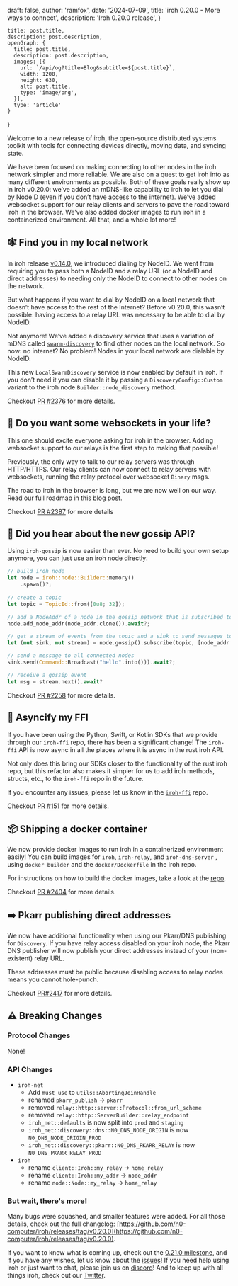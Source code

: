 
  draft: false,
  author: 'ramfox',
  date: '2024-07-09',
  title: 'iroh 0.20.0 - More ways to connect',
  description: 'Iroh 0.20.0 release',
}

    title: post.title,
    description: post.description,
    openGraph: {
      title: post.title,
      description: post.description,
      images: [{
        url: `/api/og?title=Blog&subtitle=${post.title}`,
        width: 1200,
        height: 630,
        alt: post.title,
        type: 'image/png',
      }],
      type: 'article'
    }
}


Welcome to a new release of iroh, the open-source distributed systems toolkit with tools for connecting devices directly, moving data, and syncing state.

We have been focused on making connecting to other nodes in the iroh network simpler and more reliable. We are also on a quest to get iroh into as many different environments as possible. Both of these goals really show up in iroh v0.20.0: we’ve added an mDNS-like capability to iroh to let you dial by NodeID (even if you don’t have access to the internet). We’ve added websocket support for our relay clients and servers to pave the road toward iroh in the browser. We’ve also added docker images to run iroh in a containerized environment. All that, and a whole lot more!

## 🕸️ Find you in my local network

In iroh release [v0.14.0](https://github.com/n0-computer/iroh/pull/2404), we introduced dialing by NodeID. We went from requiring you to pass both a NodeID and a relay URL (or a NodeID and direct addresses) to needing only the NodeID to connect to other nodes on the network. 

But what happens if you want to dial by NodeID on a local network that doesn’t have access to the rest of the Internet? Before v0.20.0, this wasn’t possible: having access to a relay URL was necessary to be able to dial by NodeID.

Not anymore! We’ve added a discovery service that uses a variation of mDNS called [`swarm-discovery`](https://github.com/n0-computer/iroh/pull/2404) to find other nodes on the local network. So now: no internet? No problem! Nodes in your local network are dialable by NodeID.

This new `LocalSwarmDiscovery` service is now enabled by default  in iroh. If you don’t need it you can disable it by passing a `DiscoveryConfig::Custom` variant to the iroh node `Builder::node_discovery` method.

Checkout [PR #2376](https://github.com/n0-computer/iroh/pull/2376) for more details.

## 🧦 Do you want some websockets in your life?

This one should excite everyone asking for iroh in the browser. Adding websocket support to our relays is the first step to making that possible!

Previously, the only way to talk to our relay servers was through HTTP/HTTPS. Our relay clients can now connect to relay servers with websockets, running the relay protocol over websocket `Binary` msgs.

The road to iroh in the browser is long, but we are now well on our way. Read our full roadmap in this [blog post](https://iroh.computer/blog/iroh-and-the-web).

Checkout [PR #2387](https://github.com/n0-computer/iroh/pull/2387) for more details

## 📣 Did you hear about the new gossip API?

Using `iroh-gossip` is now easier than ever. No need to build your own setup anymore, you can just use an iroh node directly:

```rust
// build iroh node
let node = iroh::node::Builder::memory()
    .spawn()?;
    
// create a topic
let topic = TopicId::from([0u8; 32]);

// add a NodeAddr of a node in the gossip network that is subscribed to that topic
node.add_node_addr(node_addr.clone()).await?;

// get a stream of events from the topic and a sink to send messages to
let (mut sink, mut stream) = node.gossip().subscribe(topic, [node_addr.node_id]).await?;

// send a message to all connected nodes
sink.send(Command::Broadcast("hello".into())).await?;

// receive a gossip event
let msg = stream.next().await?
```

Checkout [PR #2258](https://github.com/n0-computer/iroh/pull/2258) for more details.

## 🐶 Asyncify my FFI

If you have been using the Python, Swift, or Kotlin SDKs that we provide through our `iroh-ffi` repo, there has been a significant change! The `iroh-ffi` API is now async in all the places where it is async in the rust iroh API.

Not only does this bring our SDKs closer to the functionality of the rust iroh repo, but this refactor also makes it simpler for us to add iroh methods, structs, etc., to the `iroh-ffi` repo in the future.

If you encounter any issues, please let us know in the [`iroh-ffi`](https://github.com/n0-computer/iroh-ffi) repo.

Checkout [PR #151](https://github.com/n0-computer/iroh-ffi/pull/151) for more details.

## 📦 Shipping a docker container

We now provide docker images to run iroh in a containerized environment easily! You can build images for `iroh`, `iroh-relay`, and `iroh-dns-server` , using `docker builder` and the `docker/Dockerfile` in the iroh repo.

For instructions on how to build the docker images, take a look at the [repo](https://github.com/n0-computer/iroh/tree/main/docker). 

Checkout [PR #2404](https://github.com/n0-computer/iroh/pull/2404) for more details.

## ➡️ Pkarr publishing direct addresses

We now have additional functionality when using our Pkarr/DNS publishing for `Discovery`. If you have relay access disabled on your iroh node, the Pkarr DNS publisher will now publish your direct addresses instead of your (non-existent) relay URL.

These addresses must be public because disabling access to relay nodes means you cannot hole-punch.

Checkout [PR#2417](https://github.com/n0-computer/iroh/pull/2417) for more details.

## ⚠️ Breaking Changes

### Protocol Changes

None!

### API Changes

- `iroh-net`
    - Add `must_use` to `utils::AbortingJoinHandle`
    - renamed `pkarr_publish` -> `pkarr`
    - removed `relay::http::server::Protocol::from_url_scheme`
    - removed `relay::http::ServerBuilder::relay_endpoint`
    - `iroh_net::defaults` is now split into `prod` and `staging`
    - `iroh_net::discovery::dns::N0_DNS_NODE_ORIGIN` is now `N0_DNS_NODE_ORIGIN_PROD`
	- `iroh_net::discovery::pkarr::N0_DNS_PKARR_RELAY` is now `N0_DNS_PKARR_RELAY_PROD`
- `iroh`
    - rename `client::Iroh::my_relay` -> `home_relay`
    - rename `client::Iroh::my_addr` -> `node_addr`
    - rename `node::Node::my_relay` -> `home_relay`

### But wait, there's more!

Many bugs were squashed, and smaller features were added. For all those details, check out the full changelog: [https://github.com/n0-computer/iroh/releases/tag/v0.20.0](https://github.com/n0-computer/iroh/releases/tag/v0.20.0).

If you want to know what is coming up, check out the [0.21.0 milestone](https://github.com/n0-computer/iroh/milestone/27), and if you have any wishes, let us know about the [issues](https://github.com/n0-computer/iroh/issues)! If you need help using iroh or just want to chat, please join us on [discord](https://discord.com/invite/DpmJgtU7cW)! And to keep up with all things iroh, check out our [Twitter](https://x.com/iroh_n0).
